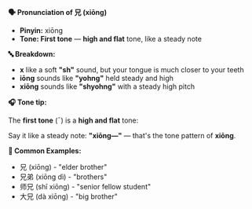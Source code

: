 **🗣️ Pronunciation of 兄 (xiōng)**

- **Pinyin:** xiōng
- **Tone: First tone** — **high and flat** tone, like a steady note

**🔤 Breakdown:**

- **x** like a soft **"sh"** sound, but your tongue is much closer to your teeth
- **iōng** sounds like **"yohng"** held steady and high
- **xiōng** sounds like **"shyohng"** with a steady high pitch

**🎧 Tone tip:**

The **first tone** (ˉ) is a **high and flat** tone:

Say it like a steady note: **"xiōng—"** — that's the tone pattern of **xiōng**.

**📝 Common Examples:**

- 兄 (xiōng) - "elder brother"
- 兄弟 (xiōng dì) - "brothers"
- 师兄 (shī xiōng) - "senior fellow student"
- 大兄 (dà xiōng) - "big brother"
